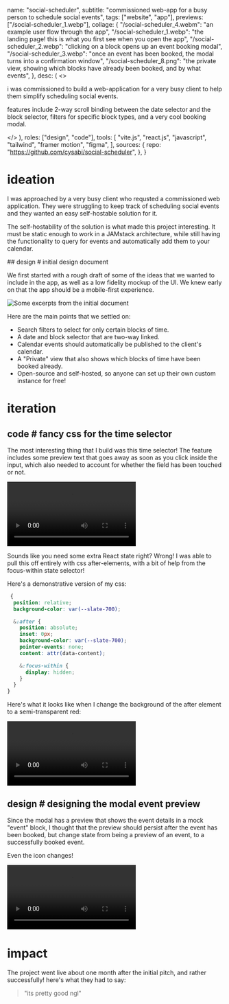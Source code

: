   name: "social-scheduler",
  subtitle: "commissioned web-app for a busy person to schedule social events",
  tags: ["website", "app"],
  previews: ["/social-scheduler_1.webp"],
  collage: {
    "/social-scheduler_4.webm": "an example user flow through the app",
    "/social-scheduler_1.webp":
      "the landing page! this is what you first see when you open the app",
    "/social-scheduler_2.webp":
      "clicking on a block opens up an event booking modal",
    "/social-scheduler_3.webp":
      "once an event has been booked, the modal turns into a confirmation window",
    "/social-scheduler_8.png":
      "the private view, showing which blocks have already been booked, and by what events",
  },
  desc: (
    <>
      <p>
        i was commissioned to build a web-application for a very busy client to
        help them simplify scheduling social events.
      </p>
      <p>
        features include 2-way scroll binding between the date selector and the
        block selector, filters for specific block types, and a very cool
        booking modal.
      </p>
    </>
  ),
  roles: ["design", "code"],
  tools: [
    "vite.js",
    "react.js",
    "javascript",
    "tailwind",
    "framer motion",
    "figma",
  ],
  sources: {
    repo: "https://github.com/cysabi/social-scheduler",
  },
}

# ideation

I was approached by a very busy client who requsted a commissioned web application. They were struggling to keep track of scheduling social events and they wanted an easy self-hostable solution for it.

The self-hostability of the solution is what made this project interesting. It must be static enough to work in a JAMstack architecture, while still having the functionality to query for events and automatically add them to your calendar.

<Topic design>
## design # initial design document

We first started with a rough draft of some of the ideas that we wanted to include in the app, as well as a low fidelity mockup of the UI. We knew early on that the app should be a mobile-first experience.

![Some excerpts from the initial document](/social-scheduler_10.png|/social-scheduler_9.png)

</Topic>

Here are the main points that we settled on:

- Search filters to select for only certain blocks of time.
- A date and block selector that are two-way linked.
- Calendar events should automatically be published to the client's calendar.
- A "Private" view that also shows which blocks of time have been booked already.
- Open-source and self-hosted, so anyone can set up their own custom instance for free!

# iteration

<Topic code>

## code # fancy css for the time selector

The most interesting thing that I build was this time selector! The feature includes some preview text that goes away as soon as you click inside the input, which also needed to account for whether the field has been touched or not.

![](/social-scheduler_6.webm)

Sounds like you need some extra React state right? Wrong! I was able to pull this off entirely with css after-elements, with a bit of help from the focus-within state selector!

Here's a demonstrative version of my css:

```scss
 {
  position: relative;
  background-color: var(--slate-700);

  &:after {
    position: absolute;
    inset: 0px;
    background-color: var(--slate-700);
    pointer-events: none;
    content: attr(data-content);

    &:focus-within {
      display: hidden;
    }
  }
}
```

Here's what it looks like when I change the background of the after element to a semi-transparent red:

![](/social-scheduler_7.webm)

</Topic>

<Topic design>

## design # designing the modal event preview

Since the modal has a preview that shows the event details in a mock "event" block,
I thought that the preview should persist after the event has been booked, but change state from being a preview of an event, to a successfully booked event.

Even the icon changes!

![](/social-scheduler_5.webm)

</Topic>

# impact

The project went live about one month after the initial pitch, and rather successfully! here's what they had to say:

> <span class="text-xl lowercase italic">"its pretty good ngl"</span>
